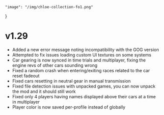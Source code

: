 	"image": "/img/chloe-collection-fo1.png"
}

# v1.29

- Added a new error message noting incompatibility with the GOG version
- Attempted to fix issues loading custom UI textures on some systems
- Car gearing is now synced in time trials and multiplayer, fixing the engine revs of other cars sounding wrong
- Fixed a random crash when entering/exiting races related to the car reset fadeout
- Fixed cars resetting in neutral gear in manual transmission
- Fixed file detection issues with unpacked games, you can now unpack the mod and it should still work
- Fixed only 4 players having names displayed above their cars at a time in multiplayer
- Player color is now saved per-profile instead of globally